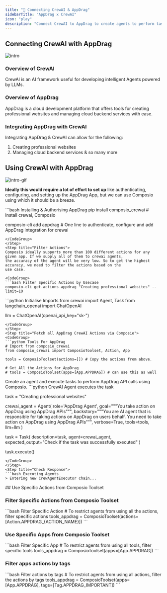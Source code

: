 ```yaml
---
title: "🚀 Connecting CrewAI & AppDrag"
sidebarTitle: "AppDrag x CrewAI"
icon: "play"
description: "Connect CrewAI to AppDrag to create agents to perform tasks using natural language"
---
```


## Connecting CrewAI with AppDrag
![intro](/media/intro.jpg)

### Overview of CrewAI

CrewAI is an AI framework useful for developing intelligent Agents powered by LLMs.

### Overview of AppDrag

AppDrag is a cloud development platform that offers tools for creating professional websites and managing cloud backend services with ease.

### Integrating AppDrag with CrewAI

Integrating AppDrag & CrewAI can allow for the following:

1. Creating professional websites
2. Managing cloud backend services
& so many more

## Using CrewAI with AppDrag
![intro-gif](/media/intro.gif)
<Steps>
<Step title="Setting Up the Environment">

**Ideally this would require a lot of effort to set up** like authenticating, configuring, and setting up the AppDrag App, but we can use Composio using which it should be a breeze.

<CodeGroup>
```bash Installing & Authorising AppDrag
pip install composio_crewai # Install crewai, Composio 

composio-cli add appdrag # One line to authenticate, configure and add AppDrag integration for crewai
```
</CodeGroup>
</Step>
<Step title="Filter Actions">
Composio ideally supports more than 100 different actions for any given app. If we supply all of them to crewai agents, 
the accuracy of the agent will be very low. So to get the highest accuracy, we need to filter the actions based on the 
use case.

<CodeGroup>
```bash Filter Specific Actions by Usecase
composio-cli get-actions appdrag "Creating professional websites" --limit=10
```
</CodeGroup>

</Step>
<Step title="Import Base Packages">

<CodeGroup>
```python Initialise Imports
from crewai import Agent, Task
from langchain_openai import ChatOpenAI

llm = ChatOpenAI(openai_api_key="sk-<OPENAI KEY>")
```
</CodeGroup>
</Step>
<Step title="Fetch all AppDrag CrewAI Actions via Composio">
<CodeGroup>
```python Tools For AppDrag
# Import from composio_crewai
from composio_crewai import ComposioToolset, Action, App

tools = ComposioToolset(actions=[]) # Copy the actions from above. 

# Get All the Actions for AppDrag
# tools = ComposioToolset(apps=[App.APPDRAG]) # can use this as well
```
</CodeGroup>
</Step>
<Step title="Execute the Agent">
Create an agent and execute tasks to perform AppDrag API calls using Composio. 
<CodeGroup>
```python CrewAI Agent executes the task

task = "Creating professional websites"

crewai_agent = Agent(
    role='AppDrag Agent',
    goal="""You take action on AppDrag using AppDrag APIs""",
    backstory="""You are AI agent that is responsible for taking actions on AppDrag on users behalf. You need to take action on AppDrag using AppDrag APIs""",
    verbose=True,
    tools=tools,
    llm=llm
)

task = Task(
    description=task,
    agent=crewai_agent,
    expected_output="Check if the task was successfully executed"
)

task.execute()
```
</CodeGroup>
</Step>
<Step title="Check Response">
```bash Executing Agents
> Entering new CrewAgentExecutor chain...
```
</Step>
</Steps>
## Use Specific Actions from Composio Toolset

### Filter Specific Actions from Composio Toolset

<CodeGroup>
```bash Filter Specific Action
# To restrict agents from using all the actions, filter specific actions
tools_appdrag = ComposioToolset(actions=[Action.APPDRAG_{ACTION_NAME}])
```
</CodeGroup>

### Use Specific Apps from Composio Toolset
<CodeGroup>
```bash Filter Specific App
# To restrict agents from using all tools, filter specific tools
tools_appdrag = ComposioToolset(apps=[App.APPDRAG])
```
</CodeGroup>

### Filter apps actions by tags 
<CodeGroup>
```bash Filter actions by tags
# To restrict agents from using all actions, filter the actions by tags
tools_appdrag = ComposioToolset(apps=[App.APPDRAG], tags=[Tag.APPDRAG_IMPORTANT])
```
</CodeGroup>